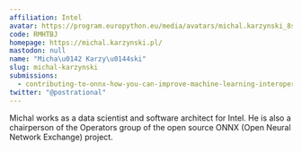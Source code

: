 ```yaml
---
affiliation: Intel
avatar: https://program.europython.eu/media/avatars/michal.karzynski_8sqgZB4.jpg
code: RMHTBJ
homepage: https://michal.karzynski.pl/
mastodon: null
name: "Micha\u0142 Karzy\u0144ski"
slug: michal-karzynski
submissions:
  - contributing-to-onnx-how-you-can-improve-machine-learning-interoperability
twitter: "@postrational"
---
```


Michal works as a data scientist and software architect for Intel. He is also a
chairperson of the Operators group of the open source ONNX (Open Neural Network
Exchange) project.
